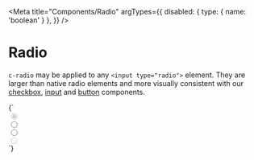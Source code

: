 
<Meta
  title="Components/Radio"
  argTypes={{
    disabled: { type: { name: 'boolean' } },
  }}
/>

# Radio

`c-radio` may be applied to any `<input type="radio">` element. They are larger than native radio elements and more visually consistent with our [checkbox](/docs/components-checkbox--Enabled), [input](/docs/components-input--text-elements) and [button](/docs/components-button--elements) components.

<Canvas>
  <Story name="WIP">{`<div><input class="c-radio" name="what" type="radio" disabled checked></div><div><input class="c-radio" name="what" type="radio"></div><div><input class="c-radio" name="what" type="radio"></div><div><input class="c-radio" name="what" type="radio" disabled></div>`}</Story>
</Canvas>
